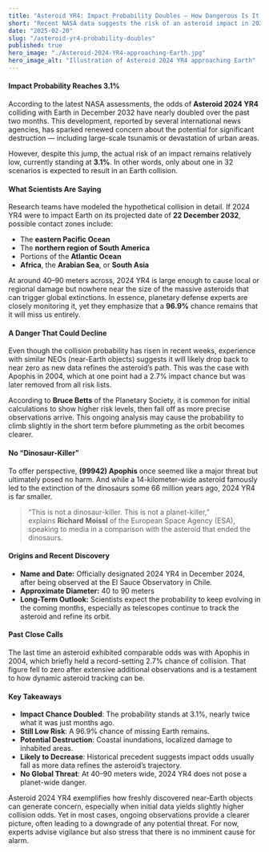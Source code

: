 ```yaml
---
title: "Asteroid YR4: Impact Probability Doubles — How Dangerous Is It Really?"
short: "Recent NASA data suggests the risk of an asteroid impact in 2032 has nearly doubled, yet experts still foresee a mostly harmless scenario."
date: "2025-02-20"
slug: "/asteroid-yr4-probability-doubles"
published: true
hero_image: "./Asteroid-2024-YR4-approaching-Earth.jpg"
hero_image_alt: "Illustration of Asteroid 2024 YR4 approaching Earth"
---
```


#### Impact Probability Reaches 3.1%

According to the latest NASA assessments, the odds of **Asteroid 2024 YR4** colliding with Earth in December 2032 have nearly doubled over the past two months. This development, reported by several international news agencies, has sparked renewed concern about the potential for significant destruction — including large-scale tsunamis or devastation of urban areas.

However, despite this jump, the actual risk of an impact remains relatively low, currently standing at **3.1%**. In other words, only about one in 32 scenarios is expected to result in an Earth collision.

#### What Scientists Are Saying

Research teams have modeled the hypothetical collision in detail. If 2024 YR4 were to impact Earth on its projected date of **22 December 2032**, possible contact zones include:

- The **eastern Pacific Ocean**
- The **northern region of South America**
- Portions of the **Atlantic Ocean**
- **Africa**, the **Arabian Sea**, or **South Asia**

At around 40–90 meters across, 2024 YR4 is large enough to cause local or regional damage but nowhere near the size of the massive asteroids that can trigger global extinctions. In essence, planetary defense experts are closely monitoring it, yet they emphasize that a **96.9%** chance remains that it will miss us entirely.

#### A Danger That Could Decline

Even though the collision probability has risen in recent weeks, experience with similar NEOs (near-Earth objects) suggests it will likely drop back to near zero as new data refines the asteroid’s path. This was the case with Apophis in 2004, which at one point had a 2.7% impact chance but was later removed from all risk lists.

According to **Bruce Betts** of the Planetary Society, it is common for initial calculations to show higher risk levels, then fall off as more precise observations arrive. This ongoing analysis may cause the probability to climb slightly in the short term before plummeting as the orbit becomes clearer.

#### No “Dinosaur-Killer”

To offer perspective, **(99942) Apophis** once seemed like a major threat but ultimately posed no harm. And while a 14-kilometer-wide asteroid famously led to the extinction of the dinosaurs some 66 million years ago, 2024 YR4 is far smaller.

> “This is not a dinosaur-killer. This is not a planet-killer,”  
> explains **Richard Moissl** of the European Space Agency (ESA), speaking to media in a comparison with the asteroid that ended the dinosaurs.

#### Origins and Recent Discovery

- **Name and Date:** Officially designated 2024 YR4 in December 2024, after being observed at the El Sauce Observatory in Chile.
- **Approximate Diameter:** 40 to 90 meters
- **Long-Term Outlook:** Scientists expect the probability to keep evolving in the coming months, especially as telescopes continue to track the asteroid and refine its orbit.

#### Past Close Calls

The last time an asteroid exhibited comparable odds was with Apophis in 2004, which briefly held a record-setting 2.7% chance of collision. That figure fell to zero after extensive additional observations and is a testament to how dynamic asteroid tracking can be.

#### Key Takeaways

- **Impact Chance Doubled**: The probability stands at 3.1%, nearly twice what it was just months ago.
- **Still Low Risk**: A 96.9% chance of missing Earth remains.
- **Potential Destruction**: Coastal inundations, localized damage to inhabited areas.
- **Likely to Decrease**: Historical precedent suggests impact odds usually fall as more data refines the asteroid’s trajectory.
- **No Global Threat**: At 40–90 meters wide, 2024 YR4 does not pose a planet-wide danger.

Asteroid 2024 YR4 exemplifies how freshly discovered near-Earth objects can generate concern, especially when initial data yields slightly higher collision odds. Yet in most cases, ongoing observations provide a clearer picture, often leading to a downgrade of any potential threat. For now, experts advise vigilance but also stress that there is no imminent cause for alarm.
